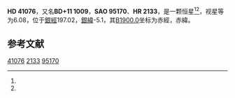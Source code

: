 {{Starbox begin
| name = HD 41076
}}
{{Starbox observe
| epoch = [[J2000.0|J2000.0]]
| constell = {{星座名待查}}<ref name=SIMBAD>{{cite web
 | url=http://simbad.u-strasbg.fr/simbad/sim-id?Ident=HR+2133
 | title =Pulsating variable Star
 | publisher=Centre de Données astronomiques de Strasbourg
 | work=SIMBAD
 | accessdate=2012-07-13}}</ref><ref name=DATA>{{cite web
 | url=http://vizier.u-strasbg.fr/viz-bin/VizieR-5?-out.add=.&-source=5050&-corr=PK=HR&-out.max=9999&HR=2133
 | title=VizieR Detailed Page
 | accessdate=2012-07-13
 | archive-date=2019-02-16
 | archive-url=https://web.archive.org/web/20190216111628/http://vizier.u-strasbg.fr/viz-bin/VizieR-5?-out.add=.&-source=5050&-corr=PK=HR&-out.max=9999&HR=2133
 | dead-url=no
 }}</ref>
| 星官 = 
| ra = {{RA|6|3|24.7}}<ref name=SIMBAD /><ref name=DATA />
| dec = {{DEC|+11|40|51}}<ref name=SIMBAD /><ref name=DATA />
| appmag_v = 6.08<ref name=SIMBAD /><ref name=DATA />
}}
{{Starbox character
| class = A0V s<ref name=SIMBAD /><ref name=DATA />
| b-v = -0.04<ref name=SIMBAD /><ref name=DATA />
| u-b = -0.03<ref name=SIMBAD /><ref name=DATA />
| r-i = <ref name=SIMBAD /><ref name=DATA />
| variable = 
}}
{{Starbox astrometry
| radial_v = -0.03
| prop_mo_ra = -13
| parallax = 
| p_error = 
}}
{{Starbox catalog
| names =BD+11 1009，[[SAO星表|SAO]] 95170，[[HD星表|HD]] 41076，[[HR星表|HR]] 2133}}
{{Starbox reference |Simbad=HR+2133}}
{{Starbox end}}

'''HD 41076'''，又名'''BD+11 1009'''，'''SAO 95170'''、'''HR 2133'''，是一颗恒星<ref name=SIMBAD /><ref name=DATA />，视星等为6.08，位于[[銀道座標系|銀經]]197.02，[[銀道座標系|銀緯]]-5.1，其[[B1900.0|B1900.0]]坐标为赤經{{RA|5|57|49.8}}，赤緯{{DEC|+11|-5.1|58}}。

== 参考文献 ==
{{reflist}}

{{star-stub}}

[[Category:HD和HDE天體|41076]]
[[Category:HR天體|2133]]
[[Category:SAO天體|95170]]